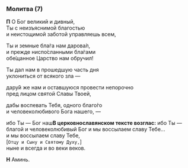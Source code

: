 
### Молитва (7)

**П** О Бог великий и дивный,  
Ты с неизъяснимой благостью  
и неистощимой заботой управляешь всем,

Ты и земные бла́га нам дарова́л,  
и прежде ниспо́сланными бла́гами  
обе́щанное Царство нам обручил!

Ты дал нам в прошедшую часть дня  
уклониться от всякого зла —

дару́й же нам и оставшуюся провести непорочно  
пред лицом святой Славы Твоей,

дабы воспевать Тебя, одного благо́го  
и человеколюбивого Бога нашего, —

ибо Ты — Бог наш<Tooltip>**В церковнославянском тексте возглас:** ибо Ты — благой и человеколюбивый Бог и мы воссылаем славу Тебе...</Tooltip>  
и мы воссылаем славу Тебе,  
<R>[</R>`Отцу и Сыну и Святому Духу,`<R>]</R>  
ныне и всегда и во веки веков.

**Н** Аминь.
